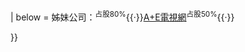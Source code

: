 {{Navbox
| name       = 华特迪士尼电视
| state      = {{{state<includeonly>|autocollapse</includeonly>}}}
| title      = [[华特迪士尼电视|华特迪士尼电视公司]]
| image      = [[File:Walt Disney Television logo.svg|300px]]
| listclass  = hlist

| above      = '''母公司：{{Link-en|华特迪士尼公司资产列表|List of assets owned by The Walt Disney Company|迪士尼媒体网集团}}'''

| group1     = [[美国广播公司|ABC]]娱乐
| list1      = 
* [[美国广播公司|ABC电视网]]
* {{Link-en|ABC日间|ABC Daytime}}
* {{Link-en|ABC家庭全球|ABC Family Worldwide}}

| group2     = 迪士尼电视工作室
| list2      = 
* {{Link-en|ABC标志|ABC Signature}}
* {{Link-en|20世纪电视|20th Television}}
** {{Link-en|福斯电视动画|Fox Television Animation|动画}}
* {{Link-en|试金石电视|Touchstone Television}}

| group3     = 有线电视网
| list3      = {{Navbox subgroup
  | group1     = {{Link-en|迪士尼频道全球|Disney Channels Worldwide|美国迪士尼频道}}
  | list1      = 
* [[迪士尼頻道]]
* {{Link-en|迪士尼少年|Disney Junior}}
* [[迪士尼XD]]
* {{Link-en|迪士尼Now|DisneyNow}}
* [[迪士尼电台]]
* 制作部门
** [[迪士尼电视动画公司]]
** {{Link-en|大笑制作|It's a Laugh Productions}}
  | group2     = FX电视网
  | list2      = 
* [[FX (电视频道)|FX]]
* {{Link-en|FXX|FXX}}
* {{Link-en|FX电影频道|FX Movie Channel}}
* 制作部门
** [[FX (电视频道)|FX制作]]
  | group3     = {{Link-en|国家地理全球电视网|National Geographic Global Networks|国家地理电视网}}<small>（佔股73%）</small>
  | list3      = 
* [[国家地理 (美国电视频道)|国家地理频道]]
* [[國家地理野生頻道]]
  | group4     = [[美国广播公司|ABC]]家庭
  | list4      = 
* [[Freeform]]
  }}

| group4     = 其他广播事业
| list4      = 
* [[ABC新聞]]
** {{Link-en|ABC音频|ABC Audio}}
** [[ABC新闻电台]]
** {{Link-en|美国广播公司旗下制作公司列表|List of production companies owned by the American Broadcasting Company|林肯广场制作}}
* {{Link-en|美国广播公司所有电视台站|ABC Owned Television Stations|ABC电视台站}}
** {{Link-en|本地|Localish}}

| group5     = 前身公司
| list5      = 
* [[全国广播公司]]
* {{Link-en|美国广播－派拉蒙剧场|American Broadcasting-Paramount Theatres|美国广播－派拉蒙剧场→美国广播公司集团}}
* {{Link-en|首都城市／美国广播公司|Capital Cities/ABC Inc.|首都城市{{\}}ABC}}

| below      = 姊妹公司：{{Link-en|ESPN公司|ESPN Inc.}}<sup>占股80%</sup>{{·}}[[A+E電視網]]<sup>占股50%</sup>{{·}}{{Link-en|迪士尼媒体发行|Disney Media Distribution}}

}}
